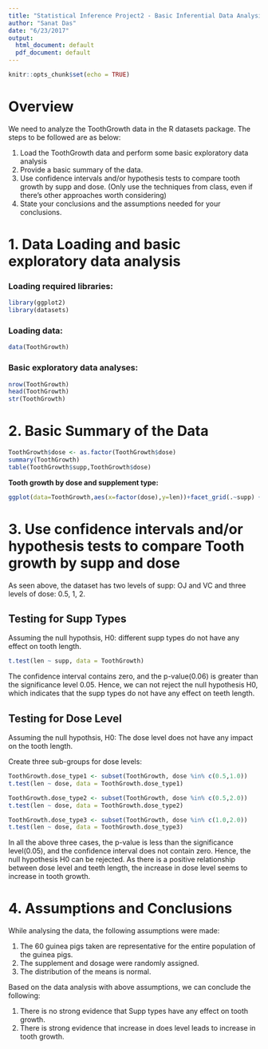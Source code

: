 ```yaml
---
title: "Statistical Inference Project2 - Basic Inferential Data Analysis."
author: "Sanat Das"
date: "6/23/2017"
output:
  html_document: default
  pdf_document: default
---
```


```r
knitr::opts_chunk$set(echo = TRUE)
```

# Overview

We need to analyze the ToothGrowth data in the R datasets package. The steps to be followed are as below:

1. Load the ToothGrowth data and perform some basic exploratory data analysis
2. Provide a basic summary of the data.
3. Use confidence intervals and/or hypothesis tests to compare tooth growth by supp and dose. (Only use the techniques from class, even if there's other approaches worth considering)
4. State your conclusions and the assumptions needed for your conclusions.

# 1. Data Loading and basic exploratory data analysis

### Loading required libraries:
```r
library(ggplot2)
library(datasets)
```

### Loading data:
```r
data(ToothGrowth)
```

### Basic exploratory data analyses:
```r
nrow(ToothGrowth)
head(ToothGrowth)
str(ToothGrowth)
```

# 2. Basic Summary of the Data

```r
ToothGrowth$dose <- as.factor(ToothGrowth$dose)
summary(ToothGrowth)
table(ToothGrowth$supp,ToothGrowth$dose)
```

**Tooth growth by dose and supplement type:**

```r
ggplot(data=ToothGrowth,aes(x=factor(dose),y=len))+facet_grid(.~supp) + geom_boxplot(aes(fill=supp),show.legend =FALSE) + labs(title="Tooth Length by dose and supp",x= "Dose (mg)", y="Tooth Length")+theme(plot.title = element_text(hjust = 0.5,face="bold"))

```

# 3. Use confidence intervals and/or hypothesis tests to compare Tooth growth by supp and dose

As seen above, the dataset has two levels of supp: OJ and VC and three levels of dose: 0.5, 1, 2.

## Testing for Supp Types

Assuming the null hypothsis, H0: different supp types do not have any effect on tooth length.

```r
t.test(len ~ supp, data = ToothGrowth)
```

The confidence interval contains zero, and the p-value(0.06) is greater than the significance level 0.05. Hence, we can not reject the null hypothesis H0, which indicates that the supp types do not have any effect on teeth length.

## Testing for Dose Level
Assuming the null hypothsis, H0: The dose level does not have any impact on the tooth length.

Create three sub-groups for dose levels:
```r
ToothGrowth.dose_type1 <- subset(ToothGrowth, dose %in% c(0.5,1.0))
t.test(len ~ dose, data = ToothGrowth.dose_type1)
```

```r
ToothGrowth.dose_type2 <- subset(ToothGrowth, dose %in% c(0.5,2.0))
t.test(len ~ dose, data = ToothGrowth.dose_type2)
```

```r
ToothGrowth.dose_type3 <- subset(ToothGrowth, dose %in% c(1.0,2.0))
t.test(len ~ dose, data = ToothGrowth.dose_type3)
```

In all the above three cases, the p-value is less than the significance level(0.05), and the confidence interval does not contain zero. Hence, the null hypothesis H0 can be rejected. As there is a positive relationship between dose level and teeth length, the increase in dose level seems to increase in tooth growth. 

# 4. Assumptions and Conclusions

While analysing the data, the following assumptions were made: 

1. The 60 guinea pigs taken are representative for the entire population of the guinea pigs.
2. The supplement and dosage were randomly assigned.
3. The distribution of the means is normal.

Based on the data analysis with above assumptions, we can conclude the following:

1. There is no strong evidence that Supp types have any effect on tooth growth.
2. There is strong evidence that increase in does level leads to increase in tooth growth.










